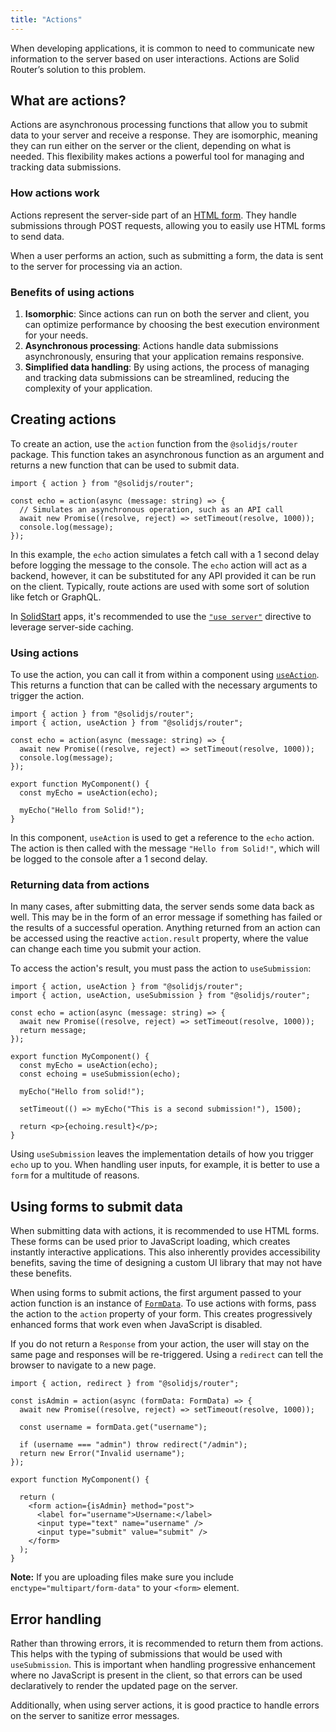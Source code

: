 ```yaml
---
title: "Actions"
---
```


When developing applications, it is common to need to communicate new information to the server based on user interactions.
Actions are Solid Router’s solution to this problem.

## What are actions?

Actions are asynchronous processing functions that allow you to submit data to your server and receive a response.
They are isomorphic, meaning they can run either on the server or the client, depending on what is needed.
This flexibility makes actions a powerful tool for managing and tracking data submissions.

### How actions work

Actions represent the server-side part of an [HTML form](https://developer.mozilla.org/en-US/docs/Web/HTML/Element/form).
They handle submissions through POST requests, allowing you to easily use HTML forms to send data.

When a user performs an action, such as submitting a form, the data is sent to the server for processing via an action.

### Benefits of using actions

1. **Isomorphic**: Since actions can run on both the server and client, you can optimize performance by choosing the best execution environment for your needs.
2. **Asynchronous processing**: Actions handle data submissions asynchronously, ensuring that your application remains responsive.
3. **Simplified data handling**: By using actions, the process of managing and tracking data submissions can be streamlined, reducing the complexity of your application.

## Creating actions

To create an action, use the `action` function from the `@solidjs/router` package. 
This function takes an asynchronous function as an argument and returns a new function that can be used to submit data.

```tsx
import { action } from "@solidjs/router";

const echo = action(async (message: string) => {
  // Simulates an asynchronous operation, such as an API call
  await new Promise((resolve, reject) => setTimeout(resolve, 1000));
  console.log(message);
});
```

In this example, the `echo` action simulates a fetch call with a 1 second delay before logging the message to the console.
The `echo` action will act as a backend, however, it can be substituted for any API provided it can be run on the client.
Typically, route actions are used with some sort of solution like fetch or GraphQL.

<Callout type="tip">

In [SolidStart](/solid-start) apps, it's recommended to use the [`"use server"`](/solid-start/reference/server/use-server) directive to leverage server-side caching.

</Callout>

### Using actions

To use the action, you can call it from within a component using [`useAction`](/solid-router/reference/data-apis/use-action).
This returns a function that can be called with the necessary arguments to trigger the action.

```tsx del={1} ins={2,9-13}
import { action } from "@solidjs/router";
import { action, useAction } from "@solidjs/router";

const echo = action(async (message: string) => {
  await new Promise((resolve, reject) => setTimeout(resolve, 1000));
  console.log(message);
});

export function MyComponent() {
  const myEcho = useAction(echo);

  myEcho("Hello from Solid!");
}
```

In this component, `useAction` is used to get a reference to the `echo` action.
The action is then called with the message `"Hello from Solid!"`, which will be logged to the console after a 1 second delay.

### Returning data from actions

In many cases, after submitting data, the server sends some data back as well.
This may be in the form of an error message if something has failed or the results of a successful operation.
Anything returned from an action can be accessed using the reactive `action.result` property, where the value can change each time you submit your action.

To access the action's result, you must pass the action to `useSubmission`:

```tsx del={1} ins={2,11,15-17}
import { action, useAction } from "@solidjs/router";
import { action, useAction, useSubmission } from "@solidjs/router";

const echo = action(async (message: string) => {
  await new Promise((resolve, reject) => setTimeout(resolve, 1000));
  return message;
});

export function MyComponent() {
  const myEcho = useAction(echo);
  const echoing = useSubmission(echo);

  myEcho("Hello from solid!");

  setTimeout(() => myEcho("This is a second submission!"), 1500);

  return <p>{echoing.result}</p>;
}
```

Using `useSubmission` leaves the implementation details of how you trigger `echo` up to you.
When handling user inputs, for example, it is better to use a `form` for a multitude of reasons.

## Using forms to submit data

When submitting data with actions, it is recommended to use HTML forms.
These forms can be used prior to JavaScript loading, which creates instantly interactive applications.
This also inherently provides accessibility benefits, saving the time of designing a custom UI library that may not have these benefits.

When using forms to submit actions, the first argument passed to your action function is an instance of [`FormData`](https://developer.mozilla.org/en-US/docs/Web/API/FormData).
To use actions with forms, pass the action to the `action` property of your form.
This creates progressively enhanced forms that work even when JavaScript is disabled.

If you do not return a `Response` from your action, the user will stay on the same page and responses will be re-triggered.
Using a `redirect` can tell the browser to navigate to a new page.


```tsx
import { action, redirect } from "@solidjs/router";

const isAdmin = action(async (formData: FormData) => {
  await new Promise((resolve, reject) => setTimeout(resolve, 1000));

  const username = formData.get("username");

  if (username === "admin") throw redirect("/admin");
  return new Error("Invalid username");
});

export function MyComponent() {

  return (
    <form action={isAdmin} method="post">
      <label for="username">Username:</label>
      <input type="text" name="username" />
      <input type="submit" value="submit" />
    </form>
  );
}
```

**Note:** If you are uploading files make sure you include `enctype="multipart/form-data"` to your `<form>` element.

## Error handling

Rather than throwing errors, it is recommended to return them from actions.
This helps with the typing of submissions that would be used with `useSubmission`.
This is important when handling progressive enhancement where no JavaScript is present in the client, so that errors can be used declaratively to render the updated page on the server.

Additionally, when using server actions, it is good practice to handle errors on the server to sanitize error messages.
